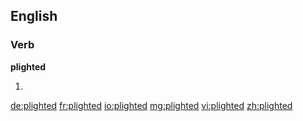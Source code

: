 ==English==

===Verb===
'''plighted'''

# {{past of|plight}}

[[de:plighted]]
[[fr:plighted]]
[[io:plighted]]
[[mg:plighted]]
[[vi:plighted]]
[[zh:plighted]]